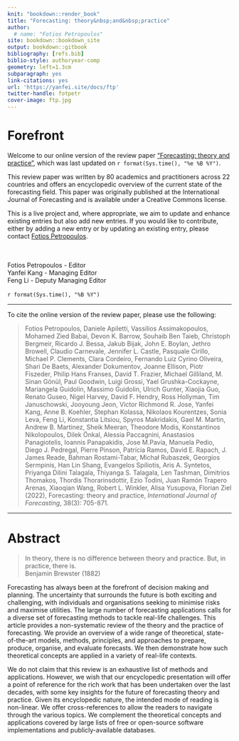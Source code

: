 ```yaml
---
knit: "bookdown::render_book"
title: "Forecasting: theory&nbsp;and&nbsp;practice"
author:
  # name: "Fotios Petropoulos"
site: bookdown::bookdown_site
output: bookdown::gitbook
bibliography: [refs.bib]
biblio-style: authoryear-comp
geometry: left=1.3cm
subparagraph: yes
link-citations: yes
url: 'https://yanfei.site/docs/ftp'
twitter-handle: fotpetr
cover-image: ftp.jpg
---
```


# Forefront {#Forefront .unnumbered}

<!-- <p style='float:right; width:50%; margin-left:20px;'> -->
<!--   <img src="ftp.jpg" width='100%'> -->
<!-- </p> -->

Welcome to our online version of the review paper [ "Forecasting: theory and practice"](https://doi.org/10.1016/j.ijforecast.2021.11.001), which was last updated on `r format(Sys.time(), "%e %B %Y")`.

This review paper was written by 80 academics and practitioners across 22 countries and offers an encyclopedic overview of the current state of the forecasting field. This paper was originally published at the International Journal of Forecasting and is available under a Creative Commons license.

This is a live project and, where appropriate, we aim to update and enhance existing entries but also add new entries. If you would like to contribute, either by adding a new entry or by updating an existing entry, please contact [Fotios Petropoulos](mailto:fotios@bath.edu). 

<br>
<br>
Fotios Petropoulos - Editor <br>
Yanfei Kang - Managing Editor <br>
Feng Li - Deputy Managing Editor <br>
<br>
`r format(Sys.time(), "%B %Y")`

***

To cite the online version of the review paper, please use the following:


> Fotios Petropoulos, Daniele Apiletti, Vassilios Assimakopoulos, Mohamed Zied Babai, Devon K. Barrow, Souhaib Ben Taieb, Christoph Bergmeir, Ricardo J. Bessa, Jakub Bijak, John E. Boylan, Jethro Browell, Claudio Carnevale, Jennifer L. Castle, Pasquale Cirillo, Michael P. Clements, Clara Cordeiro, Fernando Luiz Cyrino Oliveira, Shari De Baets, Alexander Dokumentov, Joanne Ellison, Piotr Fiszeder, Philip Hans Franses, David T. Frazier, Michael Gilliland, M. Sinan Gönül, Paul Goodwin, Luigi Grossi, Yael Grushka-Cockayne, Mariangela Guidolin, Massimo Guidolin, Ulrich Gunter, Xiaojia Guo, Renato Guseo, Nigel Harvey, David F. Hendry, Ross Hollyman, Tim Januschowski, Jooyoung Jeon, Victor Richmond R. Jose, Yanfei Kang, Anne B. Koehler, Stephan Kolassa, Nikolaos Kourentzes, Sonia Leva, Feng Li, Konstantia Litsiou, Spyros Makridakis, Gael M. Martin, Andrew B. Martinez, Sheik Meeran, Theodore Modis, Konstantinos Nikolopoulos, Dilek Önkal, Alessia Paccagnini, Anastasios Panagiotelis, Ioannis Panapakidis, Jose M.Pavía, Manuela Pedio, Diego J. Pedregal, Pierre Pinson, Patrícia Ramos, David E. Rapach, J. James Reade, Bahman Rostami-Tabar, Michał Rubaszek, Georgios Sermpinis, Han Lin Shang, Evangelos Spiliotis, Aris A. Syntetos, Priyanga Dilini Talagala, Thiyanga S. Talagala, Len Tashman, Dimitrios Thomakos, Thordis Thorarinsdottir, Ezio Todini, Juan Ramón Trapero Arenas, Xiaoqian Wang, Robert L. Winkler, Alisa Yusupova, Florian Ziel (2022), Forecasting: theory and practice, *International Journal of Forecasting*, 38(3): 705-871.


***



# Abstract {#Abstract .unnumbered}



> In theory, there is no difference between theory and practice. But, in
practice, there is.
<br>Benjamin Brewster (1882)



Forecasting has always been at the forefront of decision making and planning. The uncertainty that surrounds the future is both exciting and challenging, with individuals and organisations seeking to minimise risks and maximise utilities. The large number of forecasting applications calls for a diverse set of forecasting methods to tackle real-life challenges. This article provides a non-systematic review of the theory and the practice of forecasting. We provide an overview of a wide range of theoretical, state-of-the-art models, methods, principles, and approaches to prepare, produce, organise, and evaluate forecasts. We then demonstrate how such theoretical concepts are applied in a variety of real-life contexts.

We do not claim that this review is an exhaustive list of methods and applications. However, we wish that our encyclopedic presentation will offer a point of reference for the rich work that has been undertaken over the last decades, with some key insights for the future of forecasting theory and practice. Given its encyclopedic nature, the intended mode of reading is non-linear. We offer cross-references to allow the readers to navigate through the various topics. We complement the theoretical concepts and applications covered by large lists of free or open-source software implementations and publicly-available databases.



